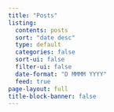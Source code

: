 ```yaml
---
title: "Posts"
listing:
  contents: posts
  sort: "date desc"
  type: default
  categories: false
  sort-ui: false
  filter-ui: false
  date-format: "D MMMM YYYY"
  feed: true
page-layout: full
title-block-banner: false
---
```



